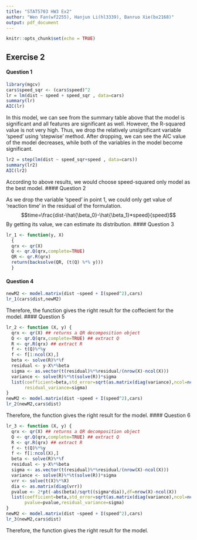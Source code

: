 ```yaml
---
title: "STAT5703 HW3 Ex2"
author: "Wen Fan(wf2255), Hanjun Li(hl3339), Banruo Xie(bx2168)"
output: pdf_document
---
```


```r
knitr::opts_chunk$set(echo = TRUE)
```

## Exercise 2

#### Question 1

```r
library(mgcv)
cars$speed_sqr <- (cars$speed)^2
lr = lm(dist ~ speed + speed_sqr , data=cars)
summary(lr)
AIC(lr)
```

In this model, we can see from the summary table above that the model is significant and all features are significant as well. However, the R-squared value is not very high. Thus, we drop the relatively unsignificant variable 'speed' using 'stepwise' method. After dropping, we can see the AIC value of the model decreases, while both of the variables in the model become significant. 

```r
lr2 = step(lm(dist ~ speed_sqr+speed , data=cars))
summary(lr2)
AIC(lr2)
```
According to above results, we would choose speed-squared only model as the best model.
#### Question 2

As we drop the variable 'speed' in point 1, we could only get value of 'reaction time' in the residual of the formulation.
$$time=\frac{dist-\hat{\beta_0}-\hat{\beta_1}*speed}{speed}$$
By getting its value, we can estimate its distribution.
#### Question 3
```r
lr_1 <- function(y, X)
  { 
  qrx <- qr(X)
  Q <- qr.Q(qrx,complete=TRUE) 
  QR <- qr.R(qrx)
  return(backsolve(QR, (t(Q) %*% y))) 
  }
```
#### Question 4

```r
newM2 <- model.matrix(dist ~speed + I(speed^2),cars)
lr_1(cars$dist,newM2)
```
Therefore, the function gives the right result for the coffecient for the model.
#### Question 5
```r
lr_2 <- function (X, y) {
  qrx <- qr(X) ## returns a QR decomposition object 
  Q <- qr.Q(qrx,complete=TRUE) ## extract Q
  R <- qr.R(qrx) ## extract R
  f <- t(Q)%*%y
  f <- f[1:ncol(X),]
  beta <- solve(R)%*%f
  residual <- y-X%*%beta
  sigma <- as.vector(t(residual)%*%residual/(nrow(X)-ncol(X)))
  variance <- solve(R)%*%t(solve(R))*sigma
  list(coefficient=beta,std_error=sqrt(as.matrix(diag(variance),ncol=ncol(X))),
       residual_variance=sigma)
}
newM2 <- model.matrix(dist ~speed + I(speed^2),cars)
lr_2(newM2,cars$dist)
```
Therefore, the function gives the right result for the model.
#### Question 6
```r
lr_3 <- function (X, y) {
  qrx <- qr(X) ## returns a QR decomposition object 
  Q <- qr.Q(qrx,complete=TRUE) ## extract Q
  R <- qr.R(qrx) ## extract R
  f <- t(Q)%*%y
  f <- f[1:ncol(X),]
  beta <- solve(R)%*%f
  residual <- y-X%*%beta
  sigma <- as.vector(t(residual)%*%residual/(nrow(X)-ncol(X)))
  variance <- solve(R)%*%t(solve(R))*sigma
  vrr <- solve(t(X)%*%X)
  dia <- as.matrix(diag(vrr))
  pvalue <- 2*pt(-abs(beta)/sqrt((sigma*dia)),df=nrow(X)-ncol(X))
  list(coefficient=beta,std_error=sqrt(as.matrix(diag(variance),ncol=ncol(X))),
       pvalue=pvalue,residual_variance=sigma)
}
newM2 <- model.matrix(dist ~speed + I(speed^2),cars)
lr_3(newM2,cars$dist)
```
Therefore, the function gives the right result for the model.